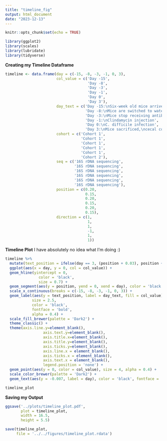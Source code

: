 ```yaml
---
title: "timeline_fig"
output: html_document
date: "2023-12-13"
---
```


```r
knitr::opts_chunk$set(echo = TRUE)
```

```r
library(ggplot2)
library(scales)
library(lubridate)
library(tidyverse)
```

**Creating my Timeline Dataframe**
```r
timeline <- data.frame(day = c(-15, -8, -3, -1, 0, 3),
                       col_value = c('Day -15',
                                     'Day -8',
                                     'Day -3',
                                     'Day -1',
                                     'Day 0',
                                     'Day 3'),
                       day_text = c('Day -15:\nSix-week old mice arrive and\nbegin determined diet',
                                    'Day -8:\nMice are switched to water\nwith an antibiotic cocktail',
                                    'Day -3:\nMice stop receiving antibiotic\ncocktail in water',
                                    'Day -1:\nClindamycin injection',
                                    'Day 0:\nC. difficile infection',
                                    'Day 3:\nMice sacrificed,\ncecal contents harvested,\nquantification\n(SCFAs, toxins A&B,\nbile acids,\n16S rDNA sequencing),\ncolon and cecum histology\nand hypoxia measurements'),
                       cohort = c('Cohort 1',
                                  'Cohort 1',
                                  'Cohort 1',
                                  'Cohort 1',
                                  'Cohort 1',
                                  'Cohort 2'),
                       seq = c('16S rDNA sequencing',
                               '16S rDNA sequencing',
                               '16S rDNA sequencing',
                               '16S rDNA sequencing',
                               '16S rDNA sequencing',
                               '16S rDNA sequencing'),
                       position = c(0.20,
                                    0.15,
                                    0.20,
                                    0.15,
                                    0.20, 
                                    0.15),
                       direction = c(1,
                                     1,
                                     1,
                                     -1,
                                     1,
                                     1))
```

**Timeline Plot**
I have absolutely no idea what I'm doing :)
```r
timeline %>% 
  mutate(text_position = ifelse(day == 3, (position + 0.03), position +  0.01)) %>% 
  ggplot(aes(x = day, y = 0, col = col_value)) +
  geom_hline(yintercept = 0,
               color = 'black',
               size = 0.7) +
  geom_segment(aes(y = position, yend = 0, xend = day), color = 'black', size = 0.7) +
  scale_x_continuous(breaks = c(-15, -8, -3, -1, 0, 3)) +
  geom_label(aes(y = text_position, label = day_text, fill = col_value), 
            size = 2.5,
            color = 'black',
            fontface = 'bold',
            alpha = 0.4) +
  scale_fill_brewer(palette = 'Dark2') +
  theme_classic() +
  theme(axis.line.y=element_blank(),
                 axis.text.y=element_blank(),
                 axis.title.x=element_blank(),
                 axis.title.y=element_blank(),
                 axis.ticks.y=element_blank(),
                 axis.line.x = element_blank(),
                 axis.ticks.x = element_blank(),
                 axis.text.x = element_blank(),
                 legend.position = 'none') +
  geom_point(aes(y = 0, color = col_value), size = 4, alpha = 0.4) +
  scale_color_brewer(palette = 'Dark2') +
  geom_text(aes(y = -0.007, label = day), color = 'black', fontface = 'bold') -> timeline_plot

timeline_plot
```

**Saving my Output**
```r
ggsave('../plots/timeline_plot.pdf',
       plot = timeline_plot,
       width = 16.5,
       height = 5.5)

save(timeline_plot,
     file = '../../figures/timeline_plot.rdata')
```

